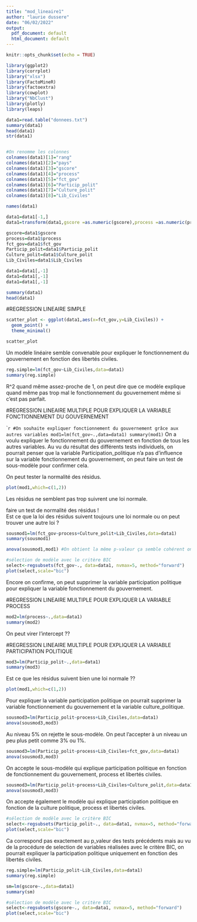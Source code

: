 ```yaml
---
title: "mod_lineaire1"
author: "laurie dussere"
date: "06/02/2022"
output:
  pdf_document: default
  html_document: default
---
```


```r
knitr::opts_chunk$set(echo = TRUE)
```

```r
library(ggplot2)
library(corrplot)
library("xlsx")
library(FactoMineR)
library(factoextra)
library(cowplot)
library("NbClust")
library(plotly)
library(leaps)
```

```r
data1=read.table("donnees.txt")
summary(data1)
head(data1)
str(data1)


#On renomme les colonnes
colnames(data1)[1]="rang"
colnames(data1)[2]="pays"
colnames(data1)[3]="gscore"
colnames(data1)[4]="process"
colnames(data1)[5]="fct_gov"
colnames(data1)[6]="Particip_polit"
colnames(data1)[7]="Culture_polit"
colnames(data1)[8]="Lib_Civiles"

names(data1)

data1=data1[-1,]
data1=transform(data1,gscore =as.numeric(gscore),process =as.numeric(process),fct_gov =as.numeric(fct_gov),Particip_polit =as.numeric(Particip_polit),Culture_polit =as.numeric(Culture_polit),Lib_Civiles =as.numeric(Lib_Civiles))

gscore=data1$gscore
process=data1$process
fct_gov=data1$fct_gov
Particip_polit=data1$Particip_polit
Culture_polit=data1$Culture_polit
Lib_Civiles=data1$Lib_Civiles

data1=data1[,-1]
data1=data1[,-1]
data1=data1[,-1]

summary(data1)
head(data1)

```

#REGRESSION LINEAIRE SIMPLE

```r
scatter_plot <- ggplot(data1,aes(x=fct_gov,y=Lib_Civiles)) + 
  geom_point() + 
  theme_minimal()

scatter_plot
```
Un modèle linéaire semble convenable pour expliquer le fonctionnement du gouvernement en fonction des libertés civiles.


```r
reg.simple=lm(fct_gov~Lib_Civiles,data=data1)
summary(reg.simple)
```
R^2 quand même assez-proche de 1, on peut dire que ce modèle explique quand même pas trop mal le fonctionnement du gouvernement même si c'est pas parfait. 


#REGRESSION LINEAIRE MULTIPLE POUR EXPLIQUER LA VARIABLE FONCTIONNEMENT DU GOUVERNEMENT

````r
#On souhaite expliquer fonctionnement du gouvernement grâce aux autres variables
mod1=lm(fct_gov~.,data=data1)
summary(mod1)
```
On a voulu expliquer le fonctionnement du gouvernement en fonction de tous les autres variables. Au vu du résultat des différents tests individuels, on pourrait penser que la variable Participation_politique n'a pas d'influence sur la variable fonctionnement du gouvernement,
on peut faire un test de sous-modèle pour confirmer cela.

On peut tester la normalité des résidus. 

```r
plot(mod1,which=c(1,2))
```
Les résidus ne semblent pas trop suivrent une loi normale.

faire un test de normalité des résidus !  
Est ce que la loi des résidus suivent toujours une loi normale ou on peut trouver une autre loi ?



```r
sousmod1=lm(fct_gov~process+Culture_polit+Lib_Civiles,data=data1)
summary(sousmod1)

anova(sousmod1,mod1) #On obtient la même p-valeur ça semble cohérent on peut supprimer la variable participation politique pour expliquer la variable fonctionnement du gouvernement.
```


```r
#sélection de modèle avec le critère BIC
select<-regsubsets(fct_gov~., data=data1, nvmax=5, method="forward")
plot(select,scale="bic")
```
Encore on confirme, on peut supprimer la variable participation politique pour expliquer la variable fonctionnement du gouvernement.  

#REGRESSION LINEAIRE MULTIPLE POUR EXPLIQUER LA VARIABLE PROCESS

```r
mod2=lm(process~.,data=data1)
summary(mod2) 
```
On peut virer l'intercept ?? 

#REGRESSION LINEAIRE MULTIPLE POUR EXPLIQUER LA VARIABLE PARTICIPATION POLITIQUE

```r
mod3=lm(Particip_polit~.,data=data1)
summary(mod3)
```

Est ce que les résidus suivent bien une loi normale ??

```r
plot(mod1,which=c(1,2))
```

Pour expliquer la variable participation politique on pourrait supprimer la variable fonctionnement du gouvernement et la variable culture_politique.

```r
sousmod3=lm(Particip_polit~process+Lib_Civiles,data=data1)
anova(sousmod3,mod3)
```
Au niveau 5% on rejette le sous-modèle. On peut l'accepter à un niveau un peu plus petit comme 3% ou 1%.

```r
sousmod3=lm(Particip_polit~process+Lib_Civiles+fct_gov,data=data1)
anova(sousmod3,mod3)
```
On accepte le sous-modèle qui explique participation politique en fonction de fonctionnement du gouvernement, process et libertés civiles.

```r
sousmod3=lm(Particip_polit~process+Lib_Civiles+Culture_polit,data=data1)
anova(sousmod3,mod3)
```
On accepte également le modèle qui explique participation politique en fonction de la culture politique, process et libertés civiles.

```r
#sélection de modèle avec le critère BIC
select<-regsubsets(Particip_polit~., data=data1, nvmax=5, method="forward")
plot(select,scale="bic")
```

Ca correspond pas exactement au p_valeur des tests précédents mais au vu de la procédure de selection de variables réalisées avec le critère BIC, on pourrait expliquer la participation politique uniquement en fonction des libertés civiles.

```r
reg.simple=lm(Particip_polit~Lib_Civiles,data=data1)
summary(reg.simple)
```

```r
sm=lm(gscore~.,data=data1)
summary(sm)
```
```r
#sélection de modèle avec le critère BIC
select<-regsubsets(gscore~., data=data1, nvmax=5, method="forward")
plot(select,scale="bic")
```